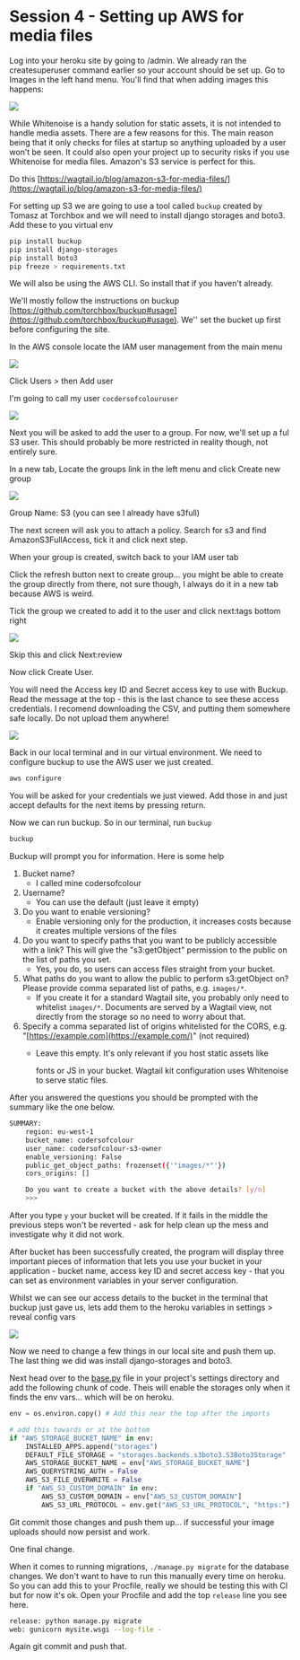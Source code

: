 # Session 4 - Setting up AWS for media files


Log into your heroku site by going to /admin. We already ran the createsuperuser command earlier so your account should be set up. Go to Images in the left hand menu. You'll find that when adding images this happens:

![](../../images/aws_1.gif)

While Whitenoise is a handy solution for static assets, it is not intended to handle media assets. There are a few reasons for this. The main reason being that it only checks for files at startup so anything uploaded by a user won’t be seen. It could also open your project up to security risks if you use Whitenoise for media files. Amazon's S3 service is perfect for this.

Do this [https://wagtail.io/blog/amazon-s3-for-media-files/](https://wagtail.io/blog/amazon-s3-for-media-files/)

For setting up S3 we are going to use a tool called `buckup` created by Tomasz at Torchbox and we will need to install django storages and boto3. Add these to you virtual env

```bash
pip install buckup
pip install django-storages
pip install boto3
pip freeze > requirements.txt
```

We will also be using the AWS CLI. So install that if you haven't already.

We'll mostly follow the instructions on buckup [https://github.com/torchbox/buckup#usage](https://github.com/torchbox/buckup#usage). We'' set the bucket up first before configuring the site.

In the AWS console locate the IAM user management from the main menu

![](../../images/aws_2.png)

Click Users > then Add user

I'm going to call my user `cocdersofcolouruser`

![](../../images/aws_3.png)

Next you will be asked to add the user to a group. For now, we'll set up a ful S3 user. This should probably be more restricted in reality though, not entirely sure.

In a new tab, Locate the groups link in the left menu and click Create new group

![](../../images/aws_4.png)

Group Name: S3 (you can see I already have s3full)

The next screen will ask you to attach a policy. Search for s3 and find AmazonS3FullAccess, tick it and click next step.

When your group is created, switch back to your IAM user tab

Click the refresh button next to create group... you might be able to create the group directly from there, not sure though, I always do it in a new tab because AWS is weird.

Tick the group we created to add it to the user and click next:tags bottom right

![](../../images/aws_5.png)


Skip this and click Next:review

Now click Create User.

You will need the Access key ID and Secret access key to use with Buckup. Read the message at the top - this is the last chance to see these access credentials. I recomend downloading the CSV, and putting them somewhere safe locally. Do not upload them anywhere!

![](../../images/aws_6.png)


Back in our local terminal and in our virtual environment. We need to configure buckup to use the AWS user we just created.

```bash
aws configure
```

You will be asked for your credentials we just viewed. Add those in and just accept defaults for the next items by pressing return.

Now we can run buckup. So in our terminal, run `buckup`

```bash
buckup
```

Buckup will prompt you for information. Here is some help

1. Bucket name?
    - I called mine codersofcolour
2. Username?
    - You can use the default (just leave it empty)
3. Do you want to enable versioning?
    - Enable versioning only for the production, it increases costs because it creates multiple versions of the files
4. Do you want to specify paths that you want to be publicly accessible with a link? This will give the "s3:getObject" permission to the public on the list of paths you set.
    - Yes, you do, so users can access files straight from your bucket.
5. What paths do you want to allow the public to perform s3:getObject on? Please provide comma separated list of paths, e.g. `images/*`.
    - If you create it for a standard Wagtail site, you probably only need to whitelist `images/*`. Documents are served by a Wagtail view, not directly from the storage so no need to worry about that.
6. Specify a comma separated list of origins whitelisted for the CORS, e.g. "[https://example.com](https://example.com/)" (not required)
    - Leave this empty. It's only relevant if you host static assets like

        fonts or JS in your bucket. Wagtail kit configuration uses Whitenoise to serve static files.

After you answered the questions you should be prompted with the summary like the one below.

```bash
SUMMARY:
    region: eu-west-1
    bucket_name: codersofcolour
    user_name: codersofcolour-s3-owner
    enable_versioning: False
    public_get_object_paths: frozenset({'"images/*"'})
    cors_origins: []

    Do you want to create a bucket with the above details? [y/n]
    >>>
```

After you type `y` your bucket will be created. If it fails in the middle the previous steps won't be reverted - ask for help clean up the mess and investigate why it did not work.

After bucket has been successfully created, the program will display three important pieces of information that lets you use your bucket in your application - bucket name, access key ID and secret access key - that you can set as environment variables in your server configuration.

Whilst we can see our access details to the bucket in the terminal that buckup just gave us, lets add them to the heroku variables in settings > reveal config vars

![](../../images/aws_7.png)

Now we need to change a few things in our local site and push them up. The last thing we did was install django-storages and boto3.

Next head over to the [base.py](http://base.py/) file in your project's settings directory and add the following chunk of code. Theis will enable the storages only when it finds the env vars... which will be on heroku.

```python
env = os.environ.copy() # Add this near the top after the imports

# add this towards or at the bottom
if "AWS_STORAGE_BUCKET_NAME" in env:
    INSTALLED_APPS.append("storages")
    DEFAULT_FILE_STORAGE = "storages.backends.s3boto3.S3Boto3Storage"
    AWS_STORAGE_BUCKET_NAME = env["AWS_STORAGE_BUCKET_NAME"]
    AWS_QUERYSTRING_AUTH = False
    AWS_S3_FILE_OVERWRITE = False
    if "AWS_S3_CUSTOM_DOMAIN" in env:
        AWS_S3_CUSTOM_DOMAIN = env["AWS_S3_CUSTOM_DOMAIN"]
        AWS_S3_URL_PROTOCOL = env.get("AWS_S3_URL_PROTOCOL", "https:")
```

Git commit those changes and push them up... if successful your image uploads should now persist and work.

One final change.

When it comes to running migrations, `./manage.py migrate` for the database changes. We don't want to have to run this manually every time on heroku. So you can add this to your Procfile, really we should be testing this with CI but for now it's ok. Open your Procfile and add the top `release` line you see here.

```bash
release: python manage.py migrate
web: gunicorn mysite.wsgi --log-file -
```

Again git commit and push that.
